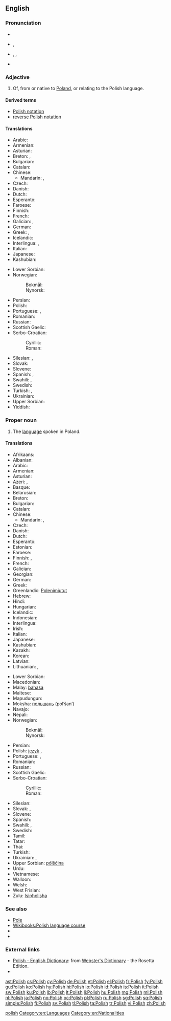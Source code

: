 {{interwiktionary|code=pl}}
{{also|polish}}
==English==
{{wikipedia}}

===Pronunciation===
* {{audio|En-us-Polish.ogg|audio (US)}}
* {{a|UK}} {{IPA|/ˈpəʊlɪʃ/}}, {{X-SAMPA|/"p@UlIS/}}
* {{a|US}} {{enPR|pōʹlĭsh}}, {{IPA|/ˈpoʊlɪʃ/}}, {{X-SAMPA|/"poUlIS/}}
* {{audio|en-us-Polish proper.ogg|Audio (US)}}

===Adjective===
{{en-adj|-}}

# Of, from or native to [[Poland]], or relating to the Polish language.

====Derived terms====
* [[Polish notation]]
* [[reverse Polish notation]]

====Translations====
{{trans-top|of Poland or its language}}
* Arabic: {{t|ar|بولندي|alt=بُولَنْدِيّ|tr=bulándiy}}
* Armenian: {{t|ar|լեհական|tr=lehakan}}
* Asturian: {{t|ast|polacu}}
* Breton: {{t|br|poloniat}}, {{t|br|polonek}} {{qualifier|relating to the language}}
* Bulgarian: {{t+|bg|полски}}
* Catalan: {{t+|ca|polonès}}
* Chinese:
** Mandarin: {{t|cmn|波蘭的|sc=Hani}}, {{t|cmn|波兰的|tr=Bōlán de|sc=Hani}}
* Czech: {{t+|cs|polský}}
* Danish: {{t+|da|polsk}}
* Dutch: {{t+|nl|Pools}}
* Esperanto: {{t+|eo|pola|xs=Esperanto}}
* Faroese: {{t|fo|pólskur|m}}
* Finnish: {{t+|fi|puolalainen}}
* French: {{t+|fr|polonais}}
* Galician: {{t|gl|polaco}}, {{t|gl|polonés}}
* German: {{t+|de|polnisch}}
* Greek: {{t+|el|πολωνικός|m|tr=polonikós}}, {{t-|el|πολωνέζικος|m|tr=polonézikos}}
* Icelandic: {{t+|is|pólskur}}
* Interlingua: {{t-|ia|polonese|xs=Interlingua}}, {{t|ia|polac|xs=Interlingua}}
* Italian: {{t+|it|polacco}}
* Japanese: {{t|ja|ポーランド|alt=ポーランドの|tr=Pōrando no}}
* Kashubian: {{t-|csb|pòlsczi|xs=Kashubian}}
{{trans-mid}}
* Lower Sorbian: {{tø|dsb|pólski|xs=Lower Sorbian}}
* Norwegian:
*: Bokmål: {{t|nb|polsk}}
*: Nynorsk: {{t|nn|polsk}}
* Persian: {{t|fa|لهستانی|tr=Lahestani}}
* Polish: {{t+|pl|polski}}
* Portuguese: {{t+|pt|polonês}}, {{t|pt|polaco}}
* Romanian: {{t-|ro|polonez}}
* Russian: {{t+|ru|польский|tr=pol'skij}}
* Scottish Gaelic: {{t|gd|Pòlainneach}}
* Serbo-Croatian:
*: Cyrillic: {{t|sh|пољски|alt=по̏љскӣ|sc=Cyrl|xs=Serbo-Croatian}}
*: Roman: {{t|sh|poljski|alt=pȍljskī|xs=Serbo-Croatian}}
* Silesian: {{tø|szl|polski|m}}, {{tø|szl|polsko|f}}
* Slovak: {{t|sk|poľský}}
* Slovene: {{t+|sl|poljski}}
* Spanish: {{t+|es|polaco|m}}, {{t-|es|polonés|m}}
* Swahili: {{t+|sw|Kipolandi}}, {{t+|sw|Kipoli}}
* Swedish: {{t+|sv|polsk}}
* Turkish: {{t+|tr|Polonezce}}, {{t+|tr|Lehçe}}
* Ukrainian: {{t+|uk|польський|tr=pól’s’kyj|xs=Ukrainian}}
* Upper Sorbian: {{t+|hsb|pólski|xs=Upper Sorbian}}
* Yiddish: {{t-|yi|פּויליש|tr=poylish|sc=Hebr|xs=Yiddish}}
{{trans-bottom}}

===Proper noun===
{{en-noun|-}}

# The [[language]] spoken in Poland.

====Translations====
{{trans-top|the language of Poland}}
* Afrikaans: {{t+|af|Pools|xs=Afrikaans}}
* Albanian: {{t|sq|gjuha polake}}
* Arabic: {{t|ar|بولندية|f|tr=bulandíyya|sc=Arab}}
* Armenian: {{t+|hy|լեհերեն|tr=leheren}}
* Asturian: {{t|ast|polacu|m}}
* Azeri: {{t|az|polyak}}, {{t|az|polyak dili}}
* Basque: {{t|eu|poloniera|xs=Basque}}
* Belarusian: {{t|be|польская|f|tr=pól’skaja|xs=Belarusian}}
* Breton: {{t|br|poloneg|m}}
* Bulgarian: {{t|bg|полски|m|tr=pólski}}
* Catalan: {{t+|ca|polonès|m}}
* Chinese:
** Mandarin: {{t-|cmn|波蘭語|sc=Hani}}, {{t-|cmn|波兰语|tr=Bōlán yǔ|sc=Hani}}
* Czech: {{t+|cs|polština|f}}
* Danish: {{t-|da|polsk}}
* Dutch: {{t+|nl|Pools|n}}
* Esperanto: {{t+|eo|pola|xs=Esperanto}}
* Estonian: {{t+|et|poola}}
* Faroese: {{t|fo|polskt|n|xs=Faroese}}
* Finnish: {{t+|fi|puola}}, {{t+|fi|puolan kieli}}
* French: {{t+|fr|polonais|m}}
* Galician: {{t+|gl|polaco|m|xs=Galician}}
* Georgian: {{t|ka|პოლონური|tr=polonuri|sc=Geor}}
* German: {{t+|de|Polnisch|n}}
* Greek: {{t+|el|πολωνικά|n|p|tr=poloniká}}
* Greenlandic: [[Polenimiutut]]
* Hebrew: {{t+|he|פולנית|f|tr=polnít}}
* Hindi: {{t+|hi|पोलिश|tr=poliś|sc=Deva}}
* Hungarian: {{t+|hu|lengyel}}
* Icelandic: {{t+|is|pólska|f}}
* Indonesian: {{t|id|bahasa Polandia|xs=Indonesian}}
* Interlingua: {{t-|ia|polonese|xs=Interlingua}}
* Irish: {{t-|ga|Polainnis|xs=Irish}}
* Italian: {{t+|it|polacco|m}}
* Japanese: {{t+|ja|ポーランド語|tr=Pōrando-go}}
* Kashubian: {{t|csb|pòlsczi jãzëk|xs=Kashubian}}
* Kazakh: {{t-|kk|поляк|tr=polyak|sc=Cyrl|xs=Kazakh}}
* Korean: {{t+|ko|폴란드어|tr=pollandeu-eo|sc=Hang}}
* Latvian: {{t|lv|poļu}}
* Lithuanian: {{t|lt|lenkų|m|f|p}}, {{t|lt|lenkiškai}}
{{trans-mid}}
* Lower Sorbian: {{tø|dsb|pólšćina|f|xs=Lower Sorbian}}
* Macedonian: {{t|mk|полски|m|tr=pólski}}
* Malay: [[bahasa]] {{t-|ms|Poland|xs=Malay}}
* Maltese: {{t-|mt|Pollakk|xs=Maltese}}
* Mapudungun: {{tø|arn|pulska dungun}}
* Moksha: [[польшань]] (pol’šan’)
* Navajo: {{tø|nv|Póolish Dineʼé bizaad}}
* Nepali: {{t-|ne|पोलिश|tr=poliś|sc=Deva|xs=Nepali}}
* Norwegian:
*: Bokmål: {{t+|nb|polsk}}
*: Nynorsk: {{t+|nn|polsk}}
* Persian: {{t|fa|لهستانی|tr=lehestâni|sc=fa-Arab}}
* Polish: [[język]] {{t+|pl|polski|m}}, {{t+|pl|polszczyzna|f}}
* Portuguese: {{t+|pt|polonês|m}}, {{t+|pt|polaco|m}}
* Romanian: {{t+|ro|poloneză|f}}
* Russian: {{t+|ru|польский|tr=pól’skij}}
* Scottish Gaelic: {{t|gd|Pòlainnis}}
* Serbo-Croatian:
*: Cyrillic: {{t|sh|пољски|m|alt=по̏љскӣ|sc=Cyrl|xs=Serbo-Croatian}}
*: Roman: {{t|sh|poljski|m|alt=pȍljskī|xs=Serbo-Croatian}}
* Silesian: {{tø|szl|polsko godka|f}}
* Slovak: {{t|sk|poľština|f}}, {{t|sk|poľský|m}}
* Slovene: {{t+|sl|poljščina|f}}
* Spanish: {{t+|es|polaco|m}}
* Swahili: {{t-|sw|Kipolandi|xs=Swahili}}, {{t+|sw|Kipoli}}
* Swedish: {{t+|sv|polska}}
* Tamil: {{t|ta|போலிஷ்|tr=poliṣ|sc=Taml}}
* Tatar: {{t-|tt|поляк|tr=polyak|sc=Cyrl|xs=Tatar}}
* Thai: {{t|th|ภาษาโปแลนด์|tr=paasăa bpohlaen|sc=Thai}}
* Turkish: {{t+|tr|Lehçe}}
* Ukrainian: {{t+|uk|польська мова|tr=pól’s’ka móva|xs=Ukrainian}},  {{t|uk|польська|f|tr=pól’s’ka|xs=Ukrainian}}
* Upper Sorbian: [[pólšćina]] {{f}}
* Urdu: {{t|ur|پولستاني|f|tr=polstāni|sc=ur-Arab}}
* Vietnamese: {{t|vi|tiếng Ba-lan}}
* Walloon: {{t+|wa|polonès|xs=Walloon}}
* Welsh: {{t|cy|Pwyleg}}
* West Frisian: {{t|fy|Poalsk}}
* Zulu: [[Isipholisha]]
{{trans-bottom}}

===See also===
* [[Pole]]
* [[Wikibooks:Polish|Wikibooks:Polish language course]]
* {{langcat}}
* {{langlist}}

===External links===
* [http://www.websters-online-dictionary.org/definition/Polish-english/ Polish - English Dictionary]: from [http://www.websters-online-dictionary.org/ Webster's Dictionary] - the Rosetta Edition.
* {{ISO 639|link=Ethnologue|3code=pol|1code=pl}}

[[Category:English heteronyms|polish]]
[[Category:en:Languages]]
[[Category:en:Nationalities]]

[[ast:Polish]]
[[cs:Polish]]
[[cy:Polish]]
[[de:Polish]]
[[et:Polish]]
[[el:Polish]]
[[fr:Polish]]
[[fy:Polish]]
[[gu:Polish]]
[[ko:Polish]]
[[hy:Polish]]
[[hi:Polish]]
[[io:Polish]]
[[id:Polish]]
[[is:Polish]]
[[it:Polish]]
[[sw:Polish]]
[[ku:Polish]]
[[lb:Polish]]
[[lt:Polish]]
[[li:Polish]]
[[hu:Polish]]
[[mg:Polish]]
[[ml:Polish]]
[[nl:Polish]]
[[ja:Polish]]
[[no:Polish]]
[[oc:Polish]]
[[pl:Polish]]
[[ru:Polish]]
[[sg:Polish]]
[[sq:Polish]]
[[simple:Polish]]
[[fi:Polish]]
[[sv:Polish]]
[[tl:Polish]]
[[ta:Polish]]
[[tr:Polish]]
[[vi:Polish]]
[[zh:Polish]]